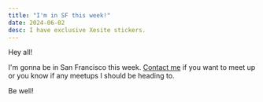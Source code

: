 ```yaml
---
title: "I'm in SF this week!"
date: 2024-06-02
desc: I have exclusive Xesite stickers.
---
```


Hey all!

I'm gonna be in San Francisco this week. [Contact me](/contact/) if you want to meet up or you know if any meetups I should be heading to.

Be well!
